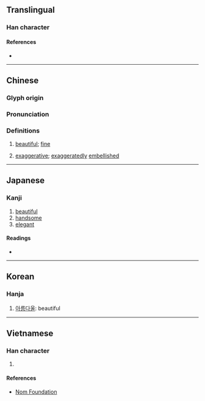 {{character info}}
==Translingual==

===Han character===
{{Han char|rn=38|rad=女|as=06|sn=9|four=44427|canj=VKMS|ids=⿰女夸}}

====References====
* {{Han ref|kx=0260.290|dkj=06235|dj=0527.050|hdz=21043.080|uh=59F1|ud=23025|bh=CE66|bd=52838}}

----

==Chinese==
{{zh-forms}}

===Glyph origin===
{{Han etym}}

===Pronunciation===
{{zh-pron
|m=kuā
|c=kwaa1
|mc=y
|oc=y
|cat=a
}}

===Definitions===
{{zh-hanzi}}

# {{lb|zh|literary}} [[beautiful]]; [[fine]]
# {{lb|zh|literary}} [[exaggerative]]; [[exaggeratedly]] [[embellished]]

----

==Japanese==

===Kanji===
{{ja-kanji|grade=|rs=女06}}

# [[beautiful]]
# [[handsome]]
# [[elegant]]

====Readings====
* {{ja-readings|on=か,け,こ,ご,く|kun=[[おごるさま]] (ogorusama), [[みめよい]] (mimeyoi), [[うつくしい]] (utsukushii)}}

----

==Korean==

===Hanja===
{{ko-hanja|hangeul=과|eumhun=|rv=gwa|mr=kwa|y=kwa}}

# [[아름다울]]: beautiful

----

==Vietnamese==

===Han character===
{{vi-hantu|khoa|rs=女06}}

# {{rfdef|vi|sort=女06}}

====References====
* [http://nomfoundation.org/common/nom_details.php?codepoint=59f1 Nom Foundation]
